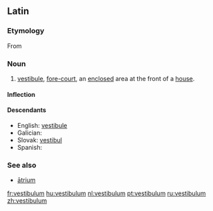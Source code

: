 ==Latin==

===Etymology===
From {{prefix|ve|stabulum|lang=la}}

===Noun===
{{la-noun|vestibulum|vestibuli|vestibulī|n|second}}

# [[vestibule]], [[fore-court]], an [[enclosed]] area at the front of a [[house]].

====Inflection====
{{la-decl-2nd-N|vestibul}}

====Descendants====
* English: [[vestibule]]
* Galician: {{l|gl|vestíbulo}}
* Slovak: [[vestibul]] {{m}}
* Spanish: {{l|es|vestíbulo}}

===See also===
* [[atrium#Latin|ātrium]]

[[fr:vestibulum]]
[[hu:vestibulum]]
[[nl:vestibulum]]
[[pt:vestibulum]]
[[ru:vestibulum]]
[[zh:vestibulum]]